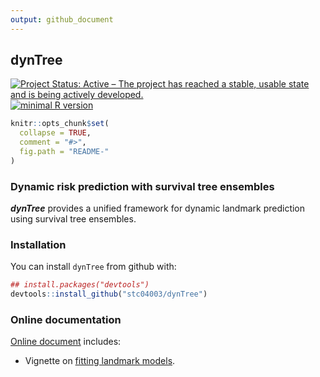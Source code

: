 ```yaml
---
output: github_document
---
```


## **dynTree**

[![Project Status: Active – The project has reached a stable, usable state and is being actively developed.](http://www.repostatus.org/badges/latest/active.svg)](http://www.repostatus.org/#active)
[![minimal R version](https://img.shields.io/badge/R%3E%3D-3.4.0-6666ff.svg)](https://cran.r-project.org/)

```r
knitr::opts_chunk$set(
  collapse = TRUE,
  comment = "#>",
  fig.path = "README-"
)
```

### Dynamic risk prediction with survival tree ensembles
***dynTree*** provides a unified framework for dynamic landmark prediction using survival tree ensembles.

### Installation

You can install `dynTree` from github with:

```r
## install.packages("devtools")
devtools::install_github("stc04003/dynTree")
```

### Online documentation 
[Online document](https://www.sychiou.com/dynTree/index.html) includes:

* Vignette on [fitting landmark models](https://www.sychiou.com/dynTree/articles/dynTree-sims.html).
